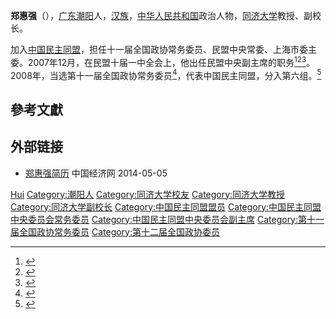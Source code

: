 '''郑惠强'''（{{bd|1953年|2月|}}），[[广东|广东]][[潮阳|潮阳]]人，[[汉族|汉族]]，[[中华人民共和国|中华人民共和国]]政治人物，[[同济大学|同济大学]]教授、副校长。

加入[[中国民主同盟|中国民主同盟]]，担任十一届全国政协常务委员、民盟中央常委、上海市委主委。2007年12月，在民盟十届一中全会上，他出任民盟中央副主席的职务<ref>{{Cite book|title=中华人民共和国年鉴 2008|last=中华人民共和国年鉴编辑部|publisher=中华人民共和国年鉴社|year=2008.12|pages=208}}</ref><ref>{{Cite book|title=中国人物年鉴 2007 总第19卷|last=中国人物年鉴社编辑|publisher=[[中国人物年鉴社|中国人物年鉴社]]|year=2007.12|pages=97}}</ref><ref>{{Cite book|title=中华人民共和国事典 1949-2009|last=[[李学昌|李学昌]]主编|publisher=世界图书上海出版公司|year=2009.09|isbn=978-7-5062-9488-1|pages=975}}</ref>。2008年，当选第十一届全国政协常务委员<ref>{{cite news|title=第十一届全国政协委员名单|url=http://www.indaa.com.cn/zt/2009qglh/zxzs/200903/t20090303_127573.html|accessdate=2013-04-09|newspaper=新华社北京1月25日电 中国人民政治协商会议第十一届全国委员会委员名单(共2237人，2008年1月25日政协第十届全国委员会常务委员会第二十次会议通过)|date=2008年1月25日|deadurl=yes|archiveurl=https://web.archive.org/web/20130928014403/http://www.indaa.com.cn/zt/2009qglh/zxzs/200903/t20090303_127573.html|archivedate=2013年9月28日}}</ref>，代表中国民主同盟，分入第六组。<ref>{{cite news|title=全国政协信息-郑惠强|url=http://www.cppcc.gov.cn/CMS/wylibary/showJcwyxtInfoWylibary.action?tabJcwyxt.guid=11W0001910&wytype=wjwy|accessdate=2013-04-11|newspaper=全国政协委员会|archive-date=2015-06-03|archive-url=https://web.archive.org/web/20150603171627/http://www.cppcc.gov.cn/CMS/wylibary/showJcwyxtInfoWylibary.action?tabJcwyxt.guid=11W0001910&wytype=wjwy|dead-url=no}}</ref>

== 參考文獻 ==
{{reflist}}

== 外部链接 ==
* [http://district.ce.cn/zt/rwk/sf/sh/rs/201303/04/t20130304_24164846.shtml 郑惠强简历] {{Wayback|url=http://district.ce.cn/zt/rwk/sf/sh/rs/201303/04/t20130304_24164846.shtml |date=20140505042736 }} 中国经济网 2014-05-05

{{中国政治人物小作品}}
{{中国民主同盟第九届中央委员会}}
{{中国民主同盟第十届中央委员会}}
{{中国民主同盟第十一届中央委员会}}

{{Authority control}}
{{DEFAULTSORT:Zheng郑}}
[[Category:郑姓|Hui]]
[[Category:潮阳人|Category:潮阳人]]
[[Category:同济大学校友|Category:同济大学校友]]
[[Category:同济大学教授|Category:同济大学教授]]
[[Category:同济大学副校长|Category:同济大学副校长]]
[[Category:中国民主同盟盟员|Category:中国民主同盟盟员]]
[[Category:中国民主同盟中央委员会常务委员|Category:中国民主同盟中央委员会常务委员]]
[[Category:中国民主同盟中央委员会副主席|Category:中国民主同盟中央委员会副主席]]
[[Category:第十一届全国政协常务委员|Category:第十一届全国政协常务委员]]
[[Category:第十二届全国政协委员|Category:第十二届全国政协委员]]